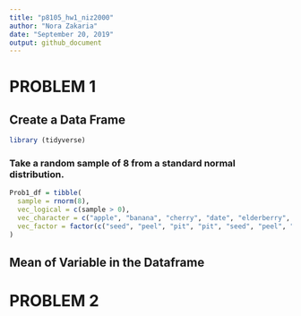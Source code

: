 ```yaml
---
title: "p8105_hw1_niz2000"
author: "Nora Zakaria"
date: "September 20, 2019"
output: github_document
---
```


# PROBLEM 1

## Create a Data Frame
```r
library (tidyverse)
```

### Take a random sample of 8 from a standard normal distribution. 

```r
Prob1_df = tibble(
  sample = rnorm(8),
  vec_logical = c(sample > 0), 
  vec_character = c("apple", "banana", "cherry", "date", "elderberry", "fig", "guava", "honeydew"),
  vec_factor = factor(c("seed", "peel", "pit", "pit", "seed", "peel", "seed", "seed")),
)
```

## Mean of Variable in the Dataframe


# PROBLEM 2
